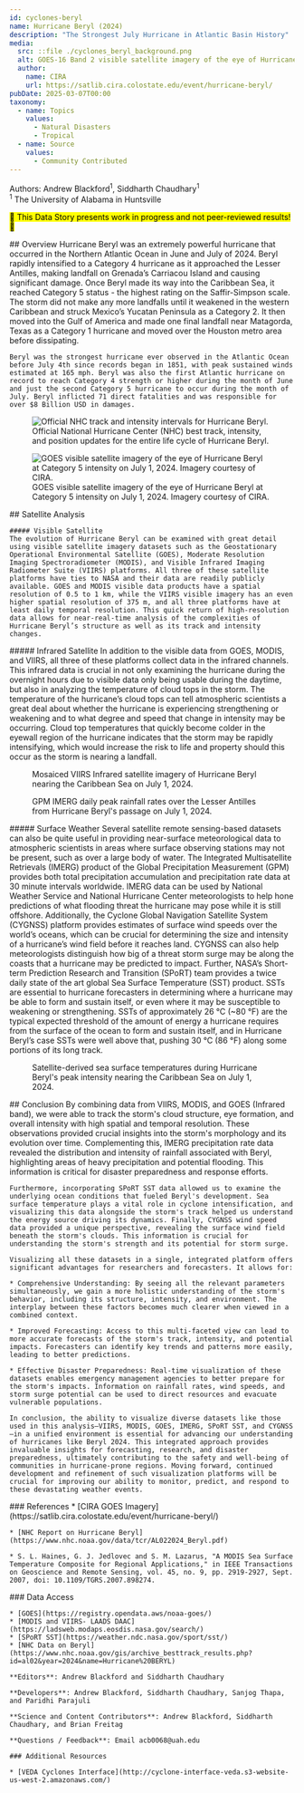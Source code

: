 ```yaml
---
id: cyclones-beryl
name: Hurricane Beryl (2024)
description: "The Strongest July Hurricane in Atlantic Basin History"
media:
  src: ::file ./cyclones_beryl_background.png
  alt: GOES-16 Band 2 visible satellite imagery of the eye of Hurricane Beryl at Category 5 intensity.
  author:
    name: CIRA
    url: https://satlib.cira.colostate.edu/event/hurricane-beryl/
pubDate: 2025-03-07T00:00
taxonomy:
  - name: Topics
    values:
      - Natural Disasters
      - Tropical
  - name: Source
    values:
      - Community Contributed
---
```


<Block>
  <Prose>

  Authors: Andrew Blackford<sup>1</sup>, Siddharth Chaudhary<sup>1</sup>\
  <sup>1</sup> The University of Alabama in Huntsville
  
  <mark>🚧 This Data Story presents work in progress and not peer-reviewed results! 🚧</mark>

  </Prose>
</Block>


<Block>
  <Prose>
    ## Overview    
    Hurricane Beryl was an extremely powerful hurricane that occurred in the Northern Atlantic Ocean in June and July of 2024. Beryl rapidly intensified to a Category 4 hurricane as it approached the Lesser Antilles, making landfall on Grenada’s Carriacou Island and causing significant damage. Once Beryl made its way into the Caribbean Sea, it reached Category 5 status - the highest rating on the Saffir-Simpson scale. The storm did not make any more landfalls until it weakened in the western Caribbean and struck Mexico’s Yucatan Peninsula as a Category 2. It then moved into the Gulf of America and made one final landfall near Matagorda, Texas as a Category 1 hurricane and moved over the Houston metro area before dissipating. 
  
    Beryl was the strongest hurricane ever observed in the Atlantic Ocean before July 4th since records began in 1851, with peak sustained winds estimated at 165 mph. Beryl was also the first Atlantic hurricane on record to reach Category 4 strength or higher during the month of June and just the second Category 5 hurricane to occur during the month of July. Beryl inflicted 71 direct fatalities and was responsible for over $8 Billion USD in damages. 
  </Prose>

  <Figure>
    <Image
      src={new URL('./cyclones_beryl_track.jpg', import.meta.url).href}
      alt='Official NHC track and intensity intervals for Hurricane Beryl.'
      align='left'
    />
    <Caption>
    Official National Hurricane Center (NHC) best track, intensity, and position updates for the entire life cycle of Hurricane Beryl. 
    </Caption>
  </Figure>
</Block>

<Block>
  <Figure>
    <Image
      src={new URL('./cyclones-beryl-goes-20240701_compressed.gif', import.meta.url).href}
      alt='GOES visible satellite imagery of the eye of Hurricane Beryl at Category 5 intensity on July 1, 2024. Imagery courtesy of CIRA.'
      align='left'
    />
    <Caption>
      GOES visible satellite imagery of the eye of Hurricane Beryl at Category 5 intensity on July 1, 2024. Imagery courtesy of CIRA.
    </Caption>
  </Figure>
  <Prose>
    ## Satellite Analysis

    ##### Visible Satellite
    The evolution of Hurricane Beryl can be examined with great detail using visible satellite imagery datasets such as the Geostationary Operational Environmental Satellite (GOES), Moderate Resolution Imaging Spectroradiometer (MODIS), and Visible Infrared Imaging Radiometer Suite (VIIRS) platforms. All three of these satellite platforms have ties to NASA and their data are readily publicly available. GOES and MODIS visible data products have a spatial resolution of 0.5 to 1 km, while the VIIRS visible imagery has an even higher spatial resolution of 375 m, and all three platforms have at least daily temporal resolution. This quick return of high-resolution data allows for near-real-time analysis of the complexities of Hurricane Beryl’s structure as well as its track and intensity changes.

  </Prose>
</Block>

<Block>
  <Prose>
    ##### Infrared Satellite
    In addition to the visible data from GOES, MODIS, and VIIRS, all three of these platforms collect data in the infrared channels. This infrared data is crucial in not only examining the hurricane during the overnight hours due to visible data only being usable during the daytime, but also in analyzing the temperature of cloud tops in the storm. The temperature of the hurricane’s cloud tops can tell atmospheric scientists a great deal about whether the hurricane is experiencing strengthening or weakening and to what degree and speed that change in intensity may be occurring. Cloud top temperatures that quickly become colder in the eyewall region of the hurricane indicates that the storm may be rapidly intensifying, which would increase the risk to life and property should this occur as the storm is nearing a landfall. 
  </Prose>
  <Figure>
    <Map
      center={[-62, 13.5]}
      zoom={5.25}
      datasetId='viirs_mosaic-cyclone-beryl'
      layerId='viirs_mosaic-cyclone-beryl'
      dateTime='2024-07-01'
    />
    <Caption
      attrAuthor='NASA'
      attrUrl='https://nasa.gov/'
    >
    Mosaiced VIIRS Infrared satellite imagery of Hurricane Beryl nearing the Caribbean Sea on July 1, 2024.
    </Caption>
  </Figure>
</Block>

<Block>
  <Figure>
    <Map
      datasetId='GPM_3IMERGDF.v07'
      layerId='GPM_3IMERGDF.v07'
      dateTime='2024-07-01'
      center={[-59, 12]}
      zoom={5.25}
    />
    <Caption
      attrAuthor='NASA'
      attrUrl='https://nasa.gov/'
    >
    GPM IMERG daily peak rainfall rates over the Lesser Antilles from Hurricane Beryl's passage on July 1, 2024.
    </Caption>
  </Figure>
  <Prose>
    ##### Surface Weather
    Several satellite remote sensing-based datasets can also be quite useful in providing near-surface meteorological data to atmospheric scientists in areas where surface observing stations may not be present, such as over a large body of water. The Integrated Multisatellite Retrievals (IMERG) product of the Global Precipitation Measurement (GPM) provides both total precipitation accumulation and precipitation rate data at 30 minute intervals worldwide. IMERG data can be used by National Weather Service and National Hurricane Center meteorologists to help hone predictions of what flooding threat the hurricane may pose while it is still offshore. Additionally, the Cyclone Global Navigation Satellite System (CYGNSS) platform provides estimates of surface wind speeds over the world’s oceans, which can be crucial for determining the size and intensity of a hurricane’s wind field before it reaches land. CYGNSS can also help meteorologists distinguish how big of a threat storm surge may be along the coasts that a hurricane may be predicted to impact. 
  </Prose>
</Block>

<Block>
  <Prose>
    Further, NASA’s Short-term Prediction Research and Transition (SPoRT) team provides a twice daily state of the art global Sea Surface Temperature (SST) product. SSTs are essential to hurricane forecasters in determining where a hurricane may be able to form and sustain itself, or even where it may be susceptible to weakening or strengthening. SSTs of approximately 26 °C (~80 °F) are the typical expected threshold of the amount of energy a hurricane requires from the surface of the ocean to form and sustain itself, and in Hurricane Beryl’s case SSTs were well above that, pushing 30 °C (86 °F) along some portions of its long track. 
  </Prose>
<Figure>
    <Map
      center={[-62, 13.5]}
      zoom={5.25}
      datasetId='sst-cyclone-beryl'
      layerId='sst-cyclone-beryl'
      dateTime='2024-07-01'
    />
    <Caption
      attrAuthor='NASA'
      attrUrl='https://nasa.gov/'
    >
    Satellite-derived sea surface temperatures during Hurricane Beryl's peak intensity nearing the Caribbean Sea on July 1, 2024.
    </Caption>
  </Figure>
</Block>



<Block>
  <Prose>
    ## Conclusion
    By combining data from VIIRS, MODIS, and GOES (Infrared band), we were able to track the storm's cloud structure, eye formation, and overall intensity with high spatial and temporal resolution. These observations provided crucial insights into the storm's morphology and its evolution over time. Complementing this, IMERG precipitation rate data revealed the distribution and intensity of rainfall associated with Beryl, highlighting areas of heavy precipitation and potential flooding. This information is critical for disaster preparedness and response efforts.

    Furthermore, incorporating SPoRT SST data allowed us to examine the underlying ocean conditions that fueled Beryl's development. Sea surface temperature plays a vital role in cyclone intensification, and visualizing this data alongside the storm's track helped us understand the energy source driving its dynamics. Finally, CYGNSS wind speed data provided a unique perspective, revealing the surface wind field beneath the storm's clouds. This information is crucial for understanding the storm's strength and its potential for storm surge.

    Visualizing all these datasets in a single, integrated platform offers significant advantages for researchers and forecasters. It allows for:

    * Comprehensive Understanding: By seeing all the relevant parameters simultaneously, we gain a more holistic understanding of the storm's behavior, including its structure, intensity, and environment. The interplay between these factors becomes much clearer when viewed in a combined context.

    * Improved Forecasting: Access to this multi-faceted view can lead to more accurate forecasts of the storm's track, intensity, and potential impacts. Forecasters can identify key trends and patterns more easily, leading to better predictions.

    * Effective Disaster Preparedness: Real-time visualization of these datasets enables emergency management agencies to better prepare for the storm's impacts. Information on rainfall rates, wind speeds, and storm surge potential can be used to direct resources and evacuate vulnerable populations.

    In conclusion, the ability to visualize diverse datasets like those used in this analysis—VIIRS, MODIS, GOES, IMERG, SPoRT SST, and CYGNSS—in a unified environment is essential for advancing our understanding of hurricanes like Beryl 2024. This integrated approach provides invaluable insights for forecasting, research, and disaster preparedness, ultimately contributing to the safety and well-being of communities in hurricane-prone regions. Moving forward, continued development and refinement of such visualization platforms will be crucial for improving our ability to monitor, predict, and respond to these devastating weather events.

  </Prose>
</Block>


<Block>
  <Prose>
    ### References
    * [CIRA GOES Imagery](https://satlib.cira.colostate.edu/event/hurricane-beryl/)
    
    * [NHC Report on Hurricane Beryl](https://www.nhc.noaa.gov/data/tcr/AL022024_Beryl.pdf)

    * S. L. Haines, G. J. Jedlovec and S. M. Lazarus, "A MODIS Sea Surface Temperature Composite for Regional Applications," in IEEE Transactions on Geoscience and Remote Sensing, vol. 45, no. 9, pp. 2919-2927, Sept. 2007, doi: 10.1109/TGRS.2007.898274.
  </Prose>
</Block>

<Block>
  <Prose>
    ### Data Access

    * [GOES](https://registry.opendata.aws/noaa-goes/)
    * [MODIS and VIIRS- LAADS DAAC](https://ladsweb.modaps.eosdis.nasa.gov/search/)
    * [SPoRT SST](https://weather.ndc.nasa.gov/sport/sst/)
    * [NHC Data on Beryl](https://www.nhc.noaa.gov/gis/archive_besttrack_results.php?id=al02&year=2024&name=Hurricane%20BERYL)

  </Prose>
</Block>

<Block>
  <Prose>

    **Editors**: Andrew Blackford and Siddharth Chaudhary

    **Developers**: Andrew Blackford, Siddharth Chaudhary, Sanjog Thapa, and Paridhi Parajuli 

    **Science and Content Contributors**: Andrew Blackford, Siddharth Chaudhary, and Brian Freitag

    **Questions / Feedback**: Email acb0068@uah.edu

    ### Additional Resources

    * [VEDA Cyclones Interface](http://cyclone-interface-veda.s3-website-us-west-2.amazonaws.com/)

  </Prose>
</Block>
